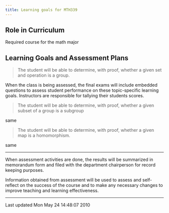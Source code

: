 ```yaml
---
title: Learning goals for MTH339
---
```


## Role in Curriculum

Required course for the math major

## Learning Goals and Assessment Plans

> The student will be able to determine, with
> proof, whether a given set and operation is a
> group.

When the class is being assessed, the final exams
will include embedded questions to assess student
performance on these topic-specific learning
goals. Instructors are responsible for tallying
their students scores.

> The student will be able to determine, with
> proof, whether a given subset of a group is a
> subgroup

same

> The student will be able to determine, with
> proof, whether a given map is a homomorphism.

same

----

When assessment activities are done, the results will be summarized in
memorandum form and filed with the department chairperson for record
keeping
purposes.

Information obtained from assessment will be used to assess and
self-reflect on the success of the course and to make any necessary
changes to
improve teaching and learning effectiveness.

------------------------------------------------------------------------

Last updated Mon May 24 14:48:07 2010
